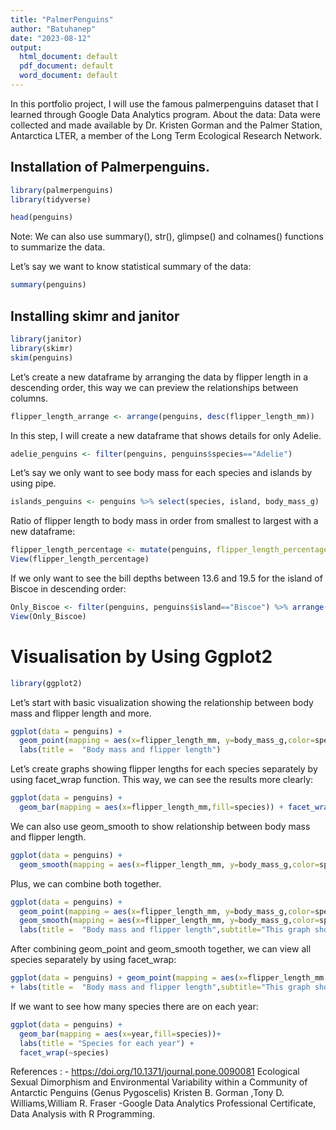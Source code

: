 ---
title: "PalmerPenguins"
author: "Batuhanep"
date: "2023-08-12"
output:
  html_document: default
  pdf_document: default
  word_document: default
---

In this portfolio project, I will use the famous palmerpenguins dataset that I learned through Google Data Analytics program. 
About the data: Data were collected and made available by Dr. Kristen Gorman and the Palmer Station, Antarctica LTER, a member of the Long Term Ecological Research Network.

## Installation of Palmerpenguins.

```{r}
library(palmerpenguins)
library(tidyverse)
```

```{r}
head(penguins)
```

Note: We can also use summary(), str(), glimpse() and colnames() functions to summarize the data.

Let's say we want to know statistical summary of the data:

```{r}
summary(penguins)
```

## Installing skimr and janitor

```{r}
library(janitor)
library(skimr)
skim(penguins)
```

Let's create a new dataframe by arranging the data by flipper length in a descending order, this way we can preview the relationships between columns.

```{r}
flipper_length_arrange <- arrange(penguins, desc(flipper_length_mm))
```

In this step, I will create a new dataframe that shows details for only Adelie.

```{r}
adelie_penguins <- filter(penguins, penguins$species=="Adelie")
```

Let's say we only want to see body mass for each species and islands by using pipe.

```{r pipe}
islands_penguins <- penguins %>% select(species, island, body_mass_g)
```

Ratio of flipper length to body mass in order from smallest to largest with a new dataframe:

```{r}
flipper_length_percentage <- mutate(penguins, flipper_length_percentage = flipper_length_mm / body_mass_g * 100) %>% arrange(flipper_length_percentage)
View(flipper_length_percentage)
```

If we only want to see the bill depths between 13.6 and 19.5 for the island of Biscoe in descending order:

```{r}
Only_Biscoe <- filter(penguins, penguins$island=="Biscoe") %>% arrange(desc(bill_depth_mm)) %>% select(bill_depth_mm, island) %>% filter(between(bill_depth_mm,13.6,19.5))
View(Only_Biscoe)
```

# Visualisation by Using Ggplot2

```{r}
library(ggplot2)
```

Let's start with basic visualization showing the relationship between body mass and flipper length and more.

```{r}
ggplot(data = penguins) +
  geom_point(mapping = aes(x=flipper_length_mm, y=body_mass_g,color=species))+
  labs(title =  "Body mass and flipper length")
```

Let’s create graphs showing flipper lengths for each species separately by using facet_wrap function. This way, we can see the results more clearly:

```{r}
ggplot(data = penguins) +
  geom_bar(mapping = aes(x=flipper_length_mm,fill=species)) + facet_wrap(~species)
```

We can also use geom_smooth to show relationship between body mass and flipper length.

```{r}
ggplot(data = penguins) +
  geom_smooth(mapping = aes(x=flipper_length_mm, y=body_mass_g,color=species))
```

Plus, we can combine both together.

```{r}
ggplot(data = penguins) +
  geom_point(mapping = aes(x=flipper_length_mm, y=body_mass_g,color=species)) +
  geom_smooth(mapping = aes(x=flipper_length_mm, y=body_mass_g,color=species)) +
  labs(title =  "Body mass and flipper length",subtitle="This graph shows the relationship between body mass and flipper length for each species") 
```

After combining geom_point and geom_smooth together, we can view all species separately by using facet_wrap:

```{r}
ggplot(data = penguins) + geom_point(mapping = aes(x=flipper_length_mm, y=body_mass_g,color=species)) + geom_smooth(mapping = aes(x=flipper_length_mm, y=body_mass_g,color=species)) +
+ labs(title =  "Body mass and flipper length",subtitle="This graph shows the relationship between body mass and flipper length for each species") + facet_wrap(~species)
```

If we want to see how many species there are on each year:

```{r}
ggplot(data = penguins) +
  geom_bar(mapping = aes(x=year,fill=species))+
  labs(title = "Species for each year") +
  facet_wrap(~species)
```



References : - <https://doi.org/10.1371/journal.pone.0090081> Ecological Sexual Dimorphism and Environmental Variability within a Community of Antarctic Penguins (Genus Pygoscelis) Kristen B. Gorman ,Tony D. Williams,William R. Fraser -Google Data Analytics Professional Certificate, Data Analysis with R Programming.
